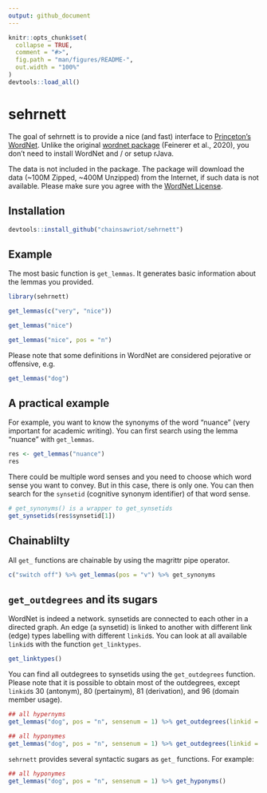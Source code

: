 ```yaml
---
output: github_document
---
```


<!-- README.md is generated from README.Rmd. Please edit that file -->

```r
knitr::opts_chunk$set(
  collapse = TRUE,
  comment = "#>",
  fig.path = "man/figures/README-",
  out.width = "100%"
)
devtools::load_all()
```

# sehrnett

<!-- badges: start -->
<!-- badges: end -->

The goal of sehrnett is to provide a nice (and fast) interface to [Princeton's WordNet](https://wordnet.princeton.edu/). Unlike the original [wordnet package](https://cran.r-project.org/web/packages/wordnet/index.html) (Feinerer et al., 2020), you don't need to install WordNet and / or setup rJava.

The data is not included in the package. The package will download the data (~100M Zipped, ~400M Unzipped) from the Internet, if such data is not available. Please make sure you agree with the [WordNet License](https://wordnet.princeton.edu/license-and-commercial-use).

## Installation

``` r
devtools::install_github("chainsawriot/sehrnett")
```

## Example

The most basic function is `get_lemmas`. It generates basic information about the lemmas you provided.

```r
library(sehrnett)
```

```r
get_lemmas(c("very", "nice"))
```

```r
get_lemmas("nice")
```

```r
get_lemmas("nice", pos = "n")
```

Please note that some definitions in WordNet are considered pejorative or offensive, e.g. 

```r
get_lemmas("dog")
```

## A practical example

For example, you want to know the synonyms of the word "nuance" (very important for academic writing). You can first search using the lemma "nuance" with `get_lemmas`.

```r
res <- get_lemmas("nuance")
res
```

There could be multiple word senses and you need to choose which word sense you want to convey. But in this case, there is only one. You can then search for the `synsetid` (cognitive synonym identifier) of that word sense.

```r
# get_synonyms() is a wrapper to get_synsetids
get_synsetids(res$synsetid[1])
```

## Chainablilty

All `get_` functions are chainable by using the magrittr pipe operator.

```r
c("switch off") %>% get_lemmas(pos = "v") %>% get_synonyms
```

## `get_outdegrees` and its sugars

WordNet is indeed a network. synsetids are connected to each other in a directed graph. An edge (a synsetid) is linked to another with different link (edge) types labelling with different `linkid`s. You can look at all available `linkid`s with the function `get_linktypes`.

```r
get_linktypes()
```

You can find all outdegrees to synsetids using the `get_outdegrees` function. Please note that it is possible to obtain most of the outdegrees, except `linkid`s 30 (antonym), 80 (pertainym), 81 (derivation), and 96 (domain member usage).

```r
## all hypernyms
get_lemmas("dog", pos = "n", sensenum = 1) %>% get_outdegrees(linkid = 1)
```

```r
## all hyponymes
get_lemmas("dog", pos = "n", sensenum = 1) %>% get_outdegrees(linkid = 2)
```


`sehrnett` provides several syntactic sugars as `get_` functions. For example:

```r
## all hyponymes
get_lemmas("dog", pos = "n", sensenum = 1) %>% get_hyponyms()
```
